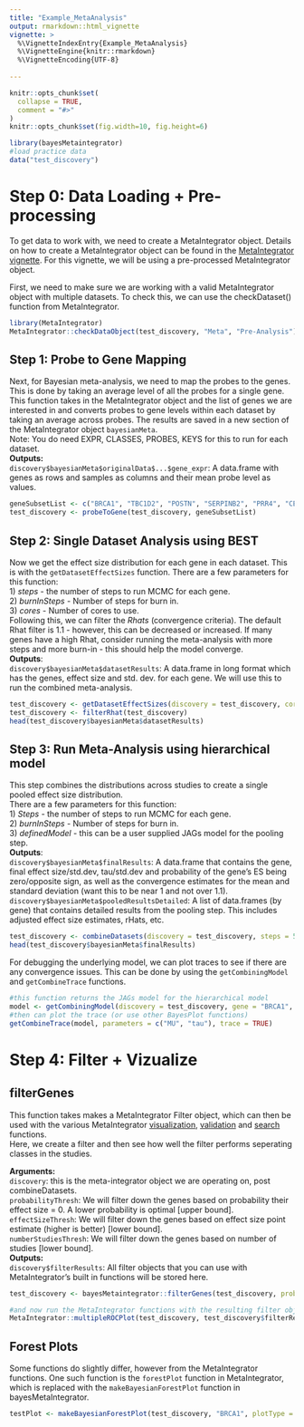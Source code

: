 ```yaml
---
title: "Example_MetaAnalysis"
output: rmarkdown::html_vignette
vignette: >
  %\VignetteIndexEntry{Example_MetaAnalysis}
  %\VignetteEngine{knitr::rmarkdown}
  %\VignetteEncoding{UTF-8}
  
---
```


```r
knitr::opts_chunk$set(
  collapse = TRUE,
  comment = "#>"
)
knitr::opts_chunk$set(fig.width=10, fig.height=6) 


```

```r
library(bayesMetaintegrator)
#load practice data 
data("test_discovery")
```

# Step 0: Data Loading + Pre-processing
To get data to work with, we need to create a MetaIntegrator object. Details on how to create a MetaIntegrator object can be found in the [MetaIntegrator vignette](https://cran.r-project.org/web/packages/MetaIntegrator/vignettes/MetaIntegrator.html#performing-a-meta-analysis-using-the-metaintegrator-package). For this vignette, we will be using a pre-processed MetaIntegrator object.

First, we need to make sure we are working with a valid MetaIntegrator object with multiple datasets. To check this, we can use the checkDataset() function from MetaIntegrator.
```r
library(MetaIntegrator)
MetaIntegrator::checkDataObject(test_discovery, "Meta", "Pre-Analysis")
```

## Step 1: Probe to Gene Mapping
Next, for Bayesian meta-analysis, we need to map the probes to the genes. This is done by taking an average level of all the probes for a single gene. This function takes in the MetaIntegrator object and the list of genes we are interested in and converts probes to gene levels within each dataset by taking an average across probes. The results are saved in a new section of the MetaIntegrator object `bayesianMeta`.  
Note: You do need EXPR, CLASSES, PROBES, KEYS for this to run for each dataset.  
**Outputs:**  
`discovery$bayesianMeta$originalData$...$gene_expr`: A data.frame with genes as rows and samples as columns and their mean probe level as values.
```r
geneSubsetList <- c("BRCA1", "TBC1D2", "POSTN", "SERPINB2", "PRR4", "CEACAM5", "KRT6A", "SCGB3A1", "C3", "MUC5B", "VEGFA", "SLC6A4", "FANCI")
test_discovery <- probeToGene(test_discovery, geneSubsetList)
```

## Step 2: Single Dataset Analysis using BEST
Now we get the effect size distribution for each gene in each dataset. This is with the `getDatasetEffectSizes` function. There are a few parameters for this function:  
1) *steps* - the number of steps to run MCMC for each gene.  
2) *burnInSteps* - Number of steps for burn in.  
3) *cores* -  Number of cores to use.  
Following this, we can filter the *Rhats* (convergence criteria). The default Rhat filter is 1.1 - however, this can be decreased or increased. If many genes have a high Rhat, consider running the meta-analysis with more steps and more burn-in - this should help the model converge.  
**Outputs**:  
`discovery$bayesianMeta$datasetResults`: A data.frame in long format which has the genes, effect size and std. dev. for each gene. We will use this to run the combined meta-analysis.
```r
test_discovery <- getDatasetEffectSizes(discovery = test_discovery, cores = 2, steps = 2000)
test_discovery <- filterRhat(test_discovery)
head(test_discovery$bayesianMeta$datasetResults)
```

## Step 3: Run Meta-Analysis using hierarchical model
This step combines the distributions across studies to create a single pooled effect size distribution.  
There are a few parameters for this function:  
1) *Steps* - the number of steps to run MCMC for each gene.  
2) *burnInSteps* - Number of steps for burn in.  
3) *definedModel* - this can be a user supplied JAGs model for the pooling step.  
**Outputs**:  
`discovery$bayesianMeta$finalResults`: A data.frame that contains the gene, final effect size/std.dev, tau/std.dev and probability of the gene's ES being zero/opposite sign, as well as the convergence estimates for the mean and standard deviation (want this to be near 1 and not over 1.1).  
`discovery$bayesianMeta$pooledResultsDetailed`: A list of data.frames (by gene) that contains detailed results from the pooling step. This includes adjusted effect size estimates, rHats, etc.
```r
test_discovery <- combineDatasets(discovery = test_discovery, steps = 5000, burnIn = 1000)
head(test_discovery$bayesianMeta$finalResults)
```

For debugging the underlying model, we can plot traces to see if there are any convergence issues. This can be done by using the `getCombiningModel` and `getCombineTrace` functions.
```r
#this function returns the JAGs model for the hierarchical model
model <- getCombiningModel(discovery = test_discovery, gene = "BRCA1", steps = 5000, burnIn = 1000)
#then can plot the trace (or use other BayesPlot functions)
getCombineTrace(model, parameters = c("MU", "tau"), trace = TRUE)
```

# Step 4: Filter + Vizualize
## filterGenes
This function takes makes a MetaIntegrator Filter object, which can then be used with the various MetaIntegrator [visualization](https://cran.r-project.org/web/packages/MetaIntegrator/vignettes/MetaIntegrator.html#visualization-functions), [validation](https://cran.r-project.org/web/packages/MetaIntegrator/vignettes/MetaIntegrator.html#validation-functions) and [search](https://cran.r-project.org/web/packages/MetaIntegrator/vignettes/MetaIntegrator.html#search-functions) functions.  
Here, we create a filter and then see how well the filter performs seperating classes in the studies.  

**Arguments:**  
`discovery`: this is the meta-integrator object we are operating on, post combineDatasets.  
`probabilityThresh`: We will filter down the genes based on probability their effect size = 0. A lower probability is optimal [upper bound].  
`effectSizeThresh`: We will filter down the genes based on effect size point estimate (higher is better) [lower bound].   
`numberStudiesThresh`: We will filter down the genes based on number of studies [lower bound].  
**Outputs:**   
`discovery$filterResults`: All filter objects that you can use with MetaIntegrator's built in functions will be stored here.
```r
test_discovery <- bayesMetaintegrator::filterGenes(test_discovery, probabilityThresh = .05, effectSizeThresh = .5, numberStudiesThresh = 2)

#and now run the MetaIntegrator functions with the resulting filter objects.
MetaIntegrator::multipleROCPlot(test_discovery, test_discovery$filterResults$bayesian_PR_0.05ES_0.5nStudies_2)
```

## Forest Plots
Some functions do slightly differ, however from the MetaIntegrator functions. One such function is the `forestPlot` function in MetaIntegrator, which is replaced with the `makeBayesianForestPlot` function in bayesMetaIntegrator. 
```r
testPlot <- makeBayesianForestPlot(test_discovery, "BRCA1", plotType = "frequentist")
```

